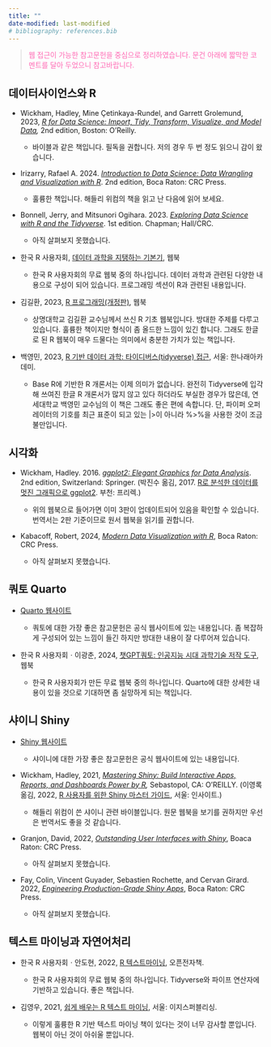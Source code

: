 ```yaml
---
title: ""
date-modified: last-modified
# bibliography: references.bib
---
```


> [웹 접근이 가능한 참고문헌을 중심으로 정리하였습니다. 문건 아래에 짧막한 코멘트를 달아 두었으니 참고바랍니다.]{style="color:hotpink"}

## 데이터사이언스와 R

-   Wickham, Hadley, Mine Çetinkaya-Rundel, and Garrett Grolemund, 2023, [*R for Data Science: Import, Tidy, Transform, Visualize, and Model Data*](https://r4ds.hadley.nz/)*,* 2nd edition, Boston: O’Reilly.

    -   바이블과 같은 책입니다. 필독을 권합니다. 저의 경우 두 번 정도 읽으니 감이 왔습니다.

-   Irizarry, Rafael A. 2024. [*Introduction to Data Science: Data Wrangling and Visualization with R*](https://rafalab.dfci.harvard.edu/dsbook-part-1/). 2nd edition, Boca Raton: CRC Press.

    -   훌륭한 책입니다. 해들리 위컴의 책을 읽고 난 다음에 읽어 보세요.

-   Bonnell, Jerry, and Mitsunori Ogihara. 2023. [*Exploring Data Science with R and the Tidyverse*](https://ds4world.cs.miami.edu/). 1st edition. Chapman; Hall/CRC.

    -   아직 살펴보지 못했습니다.

-   한국 R 사용자회, [데이터 과학을 지탱하는 기본기](https://r2bit.com/book_analytics/), 웹북

    -   한국 R 사용자회의 무료 웹북 중의 하나입니다. 데이터 과학과 관련된 다양한 내용으로 구성이 되어 있습니다. 프로그래밍 섹션이 R과 관련된 내용입니다.

-   김길환, 2023, [R 프로그래밍(개정판)](https://kilhwan.github.io/rprogramming/), 웹북

    -   상명대학교 김길환 교수님께서 쓰신 R 기초 웹북입니다. 방대한 주제를 다루고 있습니다. 훌륭한 책이지만 형식이 좀 올드한 느낌이 있긴 합니다. 그래도 한글로 된 R 웹북이 매우 드물다는 의미에서 충분한 가치가 있는 책입니다.

-   백영민, 2023, [R 기반 데이터 과학: 타이디버스(tidyverse) 접근](https://www.yes24.com/Product/Goods/123807713), 서울: 한나래아카데미.

    -   Base R에 기반한 R 개론서는 이제 의미가 없습니다. 완전히 Tidyverse에 입각해 쓰여진 한글 R 개론서가 많지 않고 있다 하더라도 부실한 경우가 많은데, 연세대학교 백영민 교수님의 이 책은 그래도 좋은 편에 속합니다. 단, 파이퍼 오퍼레이터의 기호를 최근 표준이 되고 있는 \|\>이 아니라 %\>%을 사용한 것이 조금 불만입니다.

## 시각화

-   Wickham, Hadley. 2016. [*ggplot2: Elegant Graphics for Data Analysis*](https://ggplot2-book.org/). 2nd edition, Switzerland: Springer. (박진수 옮김, 2017. [R로 분석한 데이터를 멋진 그래픽으로 ggplot2](https://www.yes24.com/Product/Goods/57248968). 부천: 프리렉.)

    -   위의 웹북으로 들어가면 이미 3판이 업데이트되어 있음을 확인할 수 있습니다. 번역서는 2판 기준이므로 원서 웹북을 읽기를 권합니다.

-   Kabacoff, Robert, 2024, [*Modern Data Visualization with R*](https://rkabacoff.github.io/datavis/), Boca Raton: CRC Press.

    -   아직 살펴보지 못했습니다.

## 쿼토 Quarto

-   [Quarto 웹사이트](https://quarto.org/)

    -   쿼토에 대한 가장 좋은 참고문헌은 공식 웹사이트에 있는 내용입니다. 좀 복잡하게 구성되어 있는 느낌이 들긴 하지만 방대한 내용이 잘 다루어져 있습니다.

-   한국 R 사용자회ㆍ이광춘, 2024, [챗GPT쿼토: 인공지능 시대 과학기술 저작 도구](https://r2bit.com/gpt-quarto/), 웹북

    -   한국 R 사용자회가 만든 무료 웹북 중의 하나입니다. Quarto에 대한 상세한 내용이 있을 것으로 기대하면 좀 실망하게 되는 책입니다.

## 샤이니 Shiny

-   [Shiny 웹사이트](https://shiny.posit.co/)

    -   샤이니에 대한 가장 좋은 참고문헌은 공식 웹사이트에 있는 내용입니다.

-   Wickham, Hadley, 2021, [*Mastering Shiny: Build Interactive Apps, Reports, and Dashboards Power by R*](https://mastering-shiny.org/)*,* Sebastopol, CA: O’REILLY. (이영록 옮김, 2022, [R 사용자를 위한 Shiny 마스터 가이드](https://www.yes24.com/Product/Goods/116598818), 서울: 인사이트.)

    -   해들리 위컴이 쓴 샤이니 관련 바이블입니다. 원문 웹북을 보기를 권하지만 우선은 번역서도 좋을 것 같습니다.

-   Granjon, David, 2022, [*Outstanding User Interfaces with Shiny*](https://unleash-shiny.rinterface.com/), Boaca Raton: CRC Press.

    -   아직 살펴보지 못했습니다.

-   Fay, Colin, Vincent Guyader, Sebastien Rochette, and Cervan Girard. 2022, [*Engineering Production-Grade Shiny Apps*](https://engineering-shiny.org/), Boca Raton: CRC Press.

    -   아직 살펴보지 못했습니다.

## 텍스트 마이닝과 자연어처리

-   한국 R 사용자회ㆍ안도현, 2022, [R 텍스트마이닝](https://r2bit.com/book_tm/), 오픈전자책.

    -   한국 R 사용자회의 무료 웹북 중의 하나입니다. Tidyverse와 파이프 연산자에 기반하고 있습니다. 좋은 책입니다.

-   김영우, 2021, [쉽게 배우는 R 텍스트 마이닝](https://www.yes24.com/Product/Goods/97126355), 서울: 이지스퍼블리싱.

    -   이렇게 훌륭한 R 기반 텍스트 마이닝 책이 있다는 것이 너무 감사할 뿐입니다. 웹복이 아닌 것이 아쉬울 뿐입니다.
